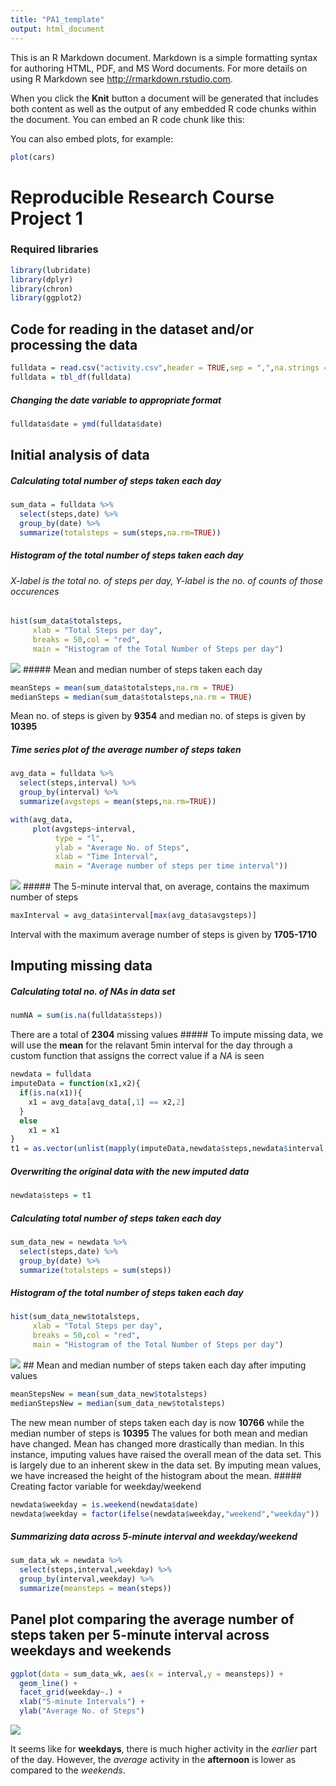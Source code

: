 ```yaml
---
title: "PA1_template"
output: html_document
---
```


This is an R Markdown document. Markdown is a simple formatting syntax for authoring HTML, PDF, and MS Word documents. For more details on using R Markdown see <http://rmarkdown.rstudio.com>.

When you click the **Knit** button a document will be generated that includes both content as well as the output of any embedded R code chunks within the document. You can embed an R code chunk like this:

You can also embed plots, for example:

```r
plot(cars)
```


# Reproducible Research Course Project 1
### Required libraries
```r
library(lubridate)
library(dplyr)
library(chron)
library(ggplot2)
```
## Code for reading in the dataset and/or processing the data
```r
fulldata = read.csv("activity.csv",header = TRUE,sep = ",",na.strings = "NA")
fulldata = tbl_df(fulldata)
```
##### Changing the date variable to appropriate format
```r
fulldata$date = ymd(fulldata$date)
```
## Initial analysis of data
##### Calculating total number of steps taken each day
```r
sum_data = fulldata %>% 
  select(steps,date) %>% 
  group_by(date) %>% 
  summarize(totalsteps = sum(steps,na.rm=TRUE))
```
##### Histogram of the total number of steps taken each day
###### *X-label is the total no. of steps per day, Y-label is the no. of counts of those occurences* 
```r
hist(sum_data$totalsteps,
     xlab = "Total Steps per day",
     breaks = 50,col = "red",
     main = "Histogram of the Total Number of Steps per day")
```
![](hist orignal data.png)
##### Mean and median number of steps taken each day
```r
meanSteps = mean(sum_data$totalsteps,na.rm = TRUE)
medianSteps = median(sum_data$totalsteps,na.rm = TRUE)
```
Mean no. of steps is given by **9354** and median no. of steps is given by **10395**

##### Time series plot of the average number of steps taken
```r
avg_data = fulldata %>% 
  select(steps,interval) %>% 
  group_by(interval) %>% 
  summarize(avgsteps = mean(steps,na.rm=TRUE))

with(avg_data,
     plot(avgsteps~interval,
          type = "l",
          ylab = "Average No. of Steps",
          xlab = "Time Interval",
          main = "Average number of steps per time interval"))
```
![](avg steps per time interval.png)
##### The 5-minute interval that, on average, contains the maximum number of steps
```r
maxInterval = avg_data$interval[max(avg_data$avgsteps)]
```
Interval with the maximum average number of steps is given by **1705-1710**

## Imputing missing data
##### Calculating total no. of NAs in data set
```r
numNA = sum(is.na(fulldata$steps))
```
There are a total of **2304** missing values
##### To impute missing data, we will use the **mean** for the relavant 5min interval for the day through a custom function that assigns the correct value if a *NA* is seen
```r
newdata = fulldata
imputeData = function(x1,x2){
  if(is.na(x1)){
    x1 = avg_data[avg_data[,1] == x2,2]
  }
  else
    x1 = x1
}
t1 = as.vector(unlist(mapply(imputeData,newdata$steps,newdata$interval,SIMPLIFY = TRUE)))
```
##### Overwriting the original data with the new imputed data
```r
newdata$steps = t1
```
##### Calculating total number of steps taken each day
```r
sum_data_new = newdata %>% 
  select(steps,date) %>% 
  group_by(date) %>% 
  summarize(totalsteps = sum(steps))
```
##### Histogram of the total number of steps taken each day
```r
hist(sum_data_new$totalsteps,
     xlab = "Total Steps per day",
     breaks = 50,col = "red",
     main = "Histogram of the Total Number of Steps per day")
```
![](hist imputed data.png)
## Mean and median number of steps taken each day after imputing values
```r
meanStepsNew = mean(sum_data_new$totalsteps)
medianStepsNew = median(sum_data_new$totalsteps)
```
The new mean number of steps taken each day is now **10766** while the median number of steps is **10395**
The values for both mean and median have changed. Mean has changed more drastically than median.
In this instance, imputing values have raised the overall mean of the data set. This is largely due to an inherent skew in the data set.
By imputing mean values, we have increased the height of the histogram about the mean.
##### Creating factor variable for weekday/weekend
```r
newdata$weekday = is.weekend(newdata$date)
newdata$weekday = factor(ifelse(newdata$weekday,"weekend","weekday"))
```
##### Summarizing data across 5-minute interval and weekday/weekend
```r
sum_data_wk = newdata %>% 
  select(steps,interval,weekday) %>% 
  group_by(interval,weekday) %>% 
  summarize(meansteps = mean(steps))
```
## Panel plot comparing the average number of steps taken per 5-minute interval across weekdays and weekends
```r
ggplot(data = sum_data_wk, aes(x = interval,y = meansteps)) +
  geom_line() +
  facet_grid(weekday~.) + 
  xlab("5-minute Intervals") +
  ylab("Average No. of Steps")
```
![](avg steps per time interval with weekday and weekend.png)

It seems like for **weekdays**, there is much higher activity in the *earlier* part of the day. However, the *average* activity in the **afternoon** is lower as compared to the *weekends*.




